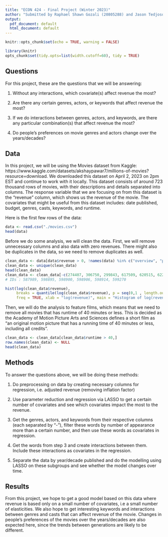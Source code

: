 ```yaml
---
title: "ECON 424 - Final Project (Winter 2023)"
author: "Submitted by Raphael Shawn Gozali (20805288) and Jason Tedjosoesilo (20801292)"
output:
  pdf_document: default
  html_document: default
---
```


```r
knitr::opts_chunk$set(echo = TRUE, warning = FALSE)
```

```r
library(knitr)
opts_chunk$set(tidy.opts=list(width.cutoff=60), tidy = TRUE)
```



## Questions

For this project, these are the questions that we will be answering:

1. Without any interactions, which covariate(s) affect revenue the most?

2. Are there any certain genres, actors, or keywords that affect revenue the most?

3. If we do interactions between genres, actors, and keywords, are there any particular combination(s) that affect revenue the most?

4. Do people’s preferences on movie genres and actors change over the years/decades?

## Data

In this project, we will be using the Movies dataset from Kaggle: https://www.kaggle.com/datasets/akshaypawar7/millions-of-movies?resource=download. We downloaded this dataset on April 2, 2023 on 2pm EST and continue to work with it locally. This dataset consists of around 723 thousand rows of movies, with their descriptions and details separated into columns. The response variable that we are focusing on from this dataset is the “revenue” column, which shows us the revenue of the movie. The covariates that might be useful from this dataset includes: date published, budget, genres, casts, keywords, and runtime.

Here is the first few rows of the data:

```r
data <- read.csv("./movies.csv")
head(data)
```

Before we do some analysis, we will clean the data. First, we will remove unnecessary columns and also data with zero revenues. There might also be duplicates in the data, so we need to remove duplicates as well.

```r
clean_data <- data[data$revenue > 0, !names(data) %in% c("overview", "popularity","vote_average","vote_count","poster_path","backdrop_path","recommendations")]
clean_data <- unique(clean_data)
head(clean_data)
clean_data <- clean_data[-c(274407, 306750, 299843, 617509, 620515, 622196),] # duplicate IDs with slightly different data
# IDs : 587989, 598895, 598900, 598906, 598914, 599270

hist(log(clean_data$revenue), 
     breaks = quantile(log(clean_data$revenue), p = seq(0,1 , length.out = 21)), 
     freq = TRUE, xlab = "log(revenue)", main = "Histogram of log(revenue) - 5% quantile for each bin")

```

Then, we will do the analysis to feature films, which means that we need to remove all movies that has runtime of 40 minutes or less. This is decided as the Academy of Motion Picture Arts and Sciences defines a short film as "an original motion picture that has a running time of 40 minutes or less, including all credits".

```r
clean_data <- clean_data[clean_data$runtime > 40,]
row.names(clean_data) <- NULL
head(clean_data)
```

## Methods

To answer the questions above, we will be doing these methods:

1. Do preprocessing on data by creating necessary columns for regression, i.e. adjusted revenue (removing inflation factor)

2. Use parameter reduction and regression via LASSO to get a certain number of covariates and see which covariates impact the most to the revenue.

3. Get the genres, actors, and keywords from their respective columns (each separated by “-”), filter these words by number of appearance more than a certain number, and then use these words as covariates in regression.

4. Get the words from step 3 and create interactions between them. Include these interactions as covariates in the regression.

5. Separate the data by year/decade published and do the modelling using LASSO on these subgroups and see whether the model changes over time.

## Results

From this project, we hope to get a good model based on this data where revenue is based only on a small number of covariates, i.e a small number of elasticities. We also hope to get interesting keywords and interactions between genres and casts that can affect revenue of the movie. Changes in people’s preferences of the movies over the years/decades are also expected here, since the trends between generations are likely to be different.
